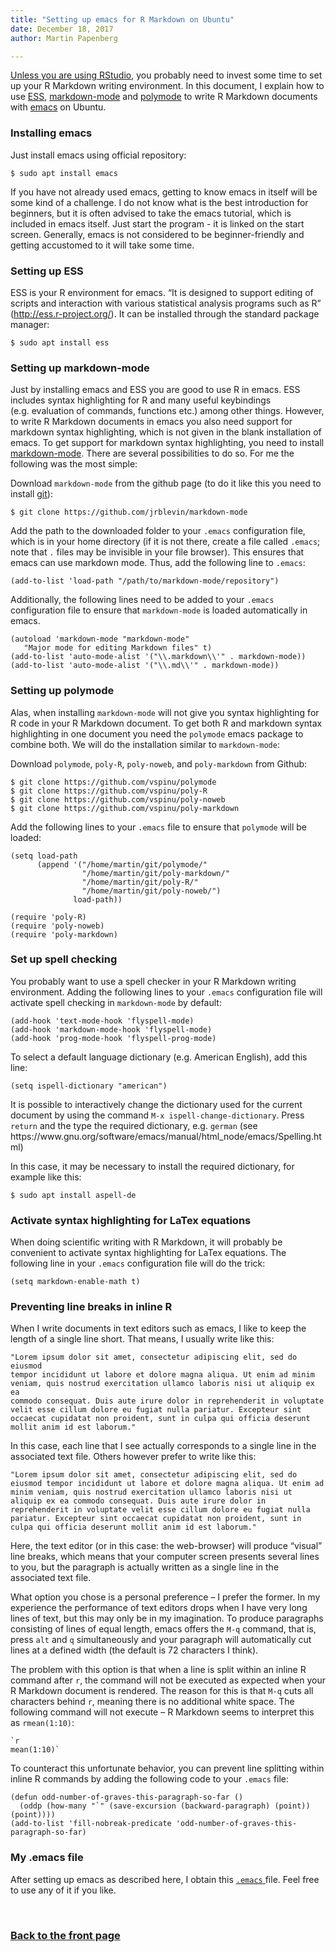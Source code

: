 ```yaml
---
title: "Setting up emacs for R Markdown on Ubuntu"
date: December 18, 2017
author: Martin Papenberg

---
```


<a href="usingrmarkdown.html" target="_blank">Unless you are using
RStudio</a>, you probably need to invest some time to set up your R
Markdown writing environment. In this document, I explain how to use <a
href="http://ess.r-project.org/" target="_blank">ESS</a>, <a
href="https://jblevins.org/projects/markdown-mode/" target="_blank">
markdown-mode</a> and <a href="https://github.com/vspinu/polymode"
target="_blank">polymode</a> to write R Markdown documents with <a
href="https://www.gnu.org/software/emacs/" target="_blank">emacs</a> on
Ubuntu.

### Installing emacs

Just install emacs using official repository:

```
$ sudo apt install emacs
```

If you have not already used emacs, getting to know emacs in itself will
be some kind of a challenge. I do not know what is the best introduction
for beginners, but it is often advised to take the emacs tutorial, which
is included in emacs itself. Just start the program - it is linked on
the start screen. Generally, emacs is not considered to be
beginner-friendly and getting accustomed to it will take some time.

### Setting up ESS

ESS is your R environment for emacs. "It is designed to support editing
of scripts and interaction with various statistical analysis programs
such as R" (<a href="http://ess.r-project.org/"
target="_blank">http://ess.r-project.org/</a>). It can be installed
through the standard package manager:

```
$ sudo apt install ess
```

### Setting up markdown-mode

Just by installing emacs and ESS you are good to use R in emacs. ESS
includes syntax highlighting for R and many useful keybindings
(e.g. evaluation of commands, functions etc.) among other
things. However, to write R Markdown documents in emacs you also need
support for markdown syntax highlighting, which is not given in the
blank installation of emacs. To get support for markdown syntax
highlighting, you need to install <a
href="https://jblevins.org/projects/markdown-mode/" target="_blank">
markdown-mode</a>. There are several possibilities to do so. For me the
following was the most simple:

Download `markdown-mode` from the github page (to do it like this you
need to install <a href="https://git-scm.com/" target="_blank">
git</a>):

```
$ git clone https://github.com/jrblevin/markdown-mode
```

Add the path to the downloaded folder to your `.emacs` configuration
file, which is in your home directory (if it is not there, create a file
called `.emacs`; note that `.` files may be invisible in your file
browser). This ensures that emacs can use markdown mode. Thus, add the
following line to `.emacs`:

```
(add-to-list 'load-path "/path/to/markdown-mode/repository")
```

Additionally, the following lines need to be added to your `.emacs`
configuration file to ensure that `markdown-mode` is loaded
automatically in emacs.

```
(autoload 'markdown-mode "markdown-mode"
   "Major mode for editing Markdown files" t)
(add-to-list 'auto-mode-alist '("\\.markdown\\'" . markdown-mode))
(add-to-list 'auto-mode-alist '("\\.md\\'" . markdown-mode))
```

### Setting up polymode

Alas, when installing `markdown-mode` will not give you syntax
highlighting for R code in your R Markdown document. To get both R and
markdown syntax highlighting in one document you need the `polymode`
emacs package to combine both. We will do the installation similar to
`markdown-mode`:

Download `polymode`, `poly-R`, `poly-noweb`, and `poly-markdown` from
Github:

```
$ git clone https://github.com/vspinu/polymode
$ git clone https://github.com/vspinu/poly-R
$ git clone https://github.com/vspinu/poly-noweb
$ git clone https://github.com/vspinu/poly-markdown
```

Add the following lines to your `.emacs` file to ensure that `polymode`
will be loaded:

```
(setq load-path
      (append '("/home/martin/git/polymode/"
                "/home/martin/git/poly-markdown/"
                "/home/martin/git/poly-R/"
                "/home/martin/git/poly-noweb/")
              load-path))
              
(require 'poly-R)
(require 'poly-noweb)
(require 'poly-markdown)
```

### Set up spell checking

You probably want to use a spell checker in your R Markdown writing
environment. Adding the following lines to your `.emacs` configuration
file will activate spell checking in `markdown-mode` by default: 

```
(add-hook 'text-mode-hook 'flyspell-mode)
(add-hook 'markdown-mode-hook 'flyspell-mode)
(add-hook 'prog-mode-hook 'flyspell-prog-mode)
```

To select a default language dictionary (e.g. American English), add
this line:

```
(setq ispell-dictionary "american") 
```

It is possible to interactively change the dictionary used for the
current document by using the command
`M-x ispell-change-dictionary`. Press `return` and the type the required
dictionary, e.g. `german` (see
https://www.gnu.org/software/emacs/manual/html_node/emacs/Spelling.html)

In this case, it may be necessary to install the required dictionary,
for example like this:

```
$ sudo apt install aspell-de
```

### Activate syntax highlighting for LaTex equations

When doing scientific writing with R Markdown, it will probably be
convenient to activate syntax highlighting for LaTex equations. The
following line in your `.emacs` configuration file will do the trick:

```
(setq markdown-enable-math t)
```

### Preventing line breaks in inline R

When I write documents in text editors such as emacs, I like to keep the
length of a single line short. That means, I usually write like this:

```
"Lorem ipsum dolor sit amet, consectetur adipiscing elit, sed do eiusmod
tempor incididunt ut labore et dolore magna aliqua. Ut enim ad minim
veniam, quis nostrud exercitation ullamco laboris nisi ut aliquip ex ea
commodo consequat. Duis aute irure dolor in reprehenderit in voluptate
velit esse cillum dolore eu fugiat nulla pariatur. Excepteur sint
occaecat cupidatat non proident, sunt in culpa qui officia deserunt
mollit anim id est laborum."
```

In this case, each line that I see actually corresponds to a single line
in the associated text file. Others however prefer to write like this:

```
"Lorem ipsum dolor sit amet, consectetur adipiscing elit, sed do eiusmod tempor incididunt ut labore et dolore magna aliqua. Ut enim ad minim veniam, quis nostrud exercitation ullamco laboris nisi ut aliquip ex ea commodo consequat. Duis aute irure dolor in reprehenderit in voluptate velit esse cillum dolore eu fugiat nulla pariatur. Excepteur sint occaecat cupidatat non proident, sunt in culpa qui officia deserunt mollit anim id est laborum."
```

Here, the text editor (or in this case: the web-browser) will produce
"visual" line breaks, which means that your computer screen presents
several lines to you, but the paragraph is actually written as a single
line in the associated text file.

What option you chose is a personal preference -- I prefer the
former. In my experience the performance of text editors drops when I
have very long lines of text, but this may only be in my imagination. To
produce paragraphs consisting of lines of equal length, emacs offers the
`M-q` command, that is, press `alt` and `q` simultaneously and your
paragraph will automatically cut lines at a defined width (the default
is 72 characters I think).

The problem with this option is that when a line is split within an
inline R command after `r`, the command will not be executed as expected
when your R Markdown document is rendered. The reason for this is that
`M-q` cuts all characters behind `r`, meaning there is no additional
white space. The following command will not execute -- R Markdown seems
to interpret this as `rmean(1:10)`:


```
`r
mean(1:10)`
```

To counteract this unfortunate behavior, you can prevent line splitting
within inline R commands by adding the following code to your `.emacs`
file:

```
(defun odd-number-of-graves-this-paragraph-so-far ()
  (oddp (how-many "`" (save-excursion (backward-paragraph) (point)) (point))))
(add-to-list 'fill-nobreak-predicate 'odd-number-of-graves-this-paragraph-so-far)
```

### My .emacs file

After setting up emacs as described here, I obtain this <a href="./rmdsource/.emacs" 
target="_blank">`.emacs` </a>file. Feel free to use any of it if you
like.

&nbsp;

### <a href="index.html">Back to the front page</a>

&nbsp;

